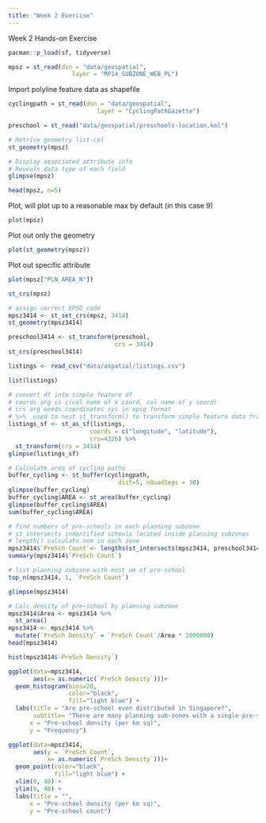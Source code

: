 ```yaml
---
title: "Week 2 Exercise"
---
```


Week 2 Hands-on Exercise

```r
pacman::p_load(sf, tidyverse)
```

```r
mpsz = st_read(dsn = "data/geospatial", 
                  layer = "MP14_SUBZONE_WEB_PL")
```

Import polyline feature data as shapefile

```r
cyclingpath = st_read(dsn = "data/geospatial", 
                         layer = "CyclingPathGazette")

preschool = st_read("data/geospatial/preschools-location.kml")
```

```r
# Retrive geometry list-col
st_geometry(mpsz)
```

```r
# Display associated attribute info
# Reveals data type of each field
glimpse(mpsz)
```

```r
head(mpsz, n=5)
```

Plot, will plot up to a reasonable max by default (in this case 9)

```r
plot(mpsz)
```

Plot out only the geometry

```r
plot(st_geometry(mpsz))
```

Plot out specific attribute

```r
plot(mpsz["PLN_AREA_N"])
```

```r
st_crs(mpsz)
```

```r
# assign correct EPSG code
mpsz3414 <- st_set_crs(mpsz, 3414)
st_geometry(mpsz3414)
```

```r
preschool3414 <- st_transform(preschool, 
                              crs = 3414)
st_crs(preschool3414)
```

```r
listings <- read_csv("data/aspatial/listings.csv")
```

```r
list(listings) 
```

```r
# convert df into simple feature df
# coords arg is c(col name of x coord, col name of y coord)
# crs arg needs coordinates sys in epsg format
# %>%  used to nest st_transform() to transform simple feature data frame into svy21 projected coordinates system
listings_sf <- st_as_sf(listings, 
                       coords = c("longitude", "latitude"),
                       crs=4326) %>%
  st_transform(crs = 3414)
glimpse(listings_sf)
```

```r
# Calculate area of cycling paths
buffer_cycling <- st_buffer(cyclingpath, 
                               dist=5, nQuadSegs = 30)
glimpse(buffer_cycling)
buffer_cycling$AREA <- st_area(buffer_cycling)
glimpse(buffer_cycling$AREA)
sum(buffer_cycling$AREA)
```

```r
# find numbers of pre-schools in each planning subzone
# st_intersects indentified schools located inside planning subzones
# length() calculate num in each zone
mpsz3414$`PreSch Count`<- lengths(st_intersects(mpsz3414, preschool3414))
summary(mpsz3414$`PreSch Count`)
```

```r
# list planning zubzone with most um of pre-school
top_n(mpsz3414, 1, `PreSch Count`)
```

```r
glimpse(mpsz3414)
```

```r
# Calc density of pre-school by planning subzone
mpsz3414$Area <- mpsz3414 %>%
  st_area()
mpsz3414 <- mpsz3414 %>%
  mutate(`PreSch Density` = `PreSch Count`/Area * 1000000)
head(mpsz3414)
```

```r
hist(mpsz3414$`PreSch Density`)

ggplot(data=mpsz3414, 
       aes(x= as.numeric(`PreSch Density`)))+
  geom_histogram(bins=20, 
                 color="black", 
                 fill="light blue") +
  labs(title = "Are pre-school even distributed in Singapore?",
       subtitle= "There are many planning sub-zones with a single pre-school, on the other hand, \nthere are two planning sub-zones with at least 20 pre-schools",
      x = "Pre-school density (per km sq)",
      y = "Frequency")

ggplot(data=mpsz3414, 
       aes(y = `PreSch Count`, 
           x= as.numeric(`PreSch Density`)))+
  geom_point(color="black", 
             fill="light blue") +
  xlim(0, 40) +
  ylim(0, 40) +
  labs(title = "",
      x = "Pre-school density (per km sq)",
      y = "Pre-school count")
```
